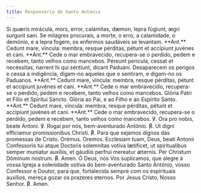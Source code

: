 ```yaml
---
title: Responsório de Santo António
---
```


<div class="side-by-side not-content">
  <span>
    Si quæris mirácula, mors, error, calámitas, dæmon, lepra fúgiunt, ægri
    surgunt sani.
  </span>
  <span>
    Se milagres procurais, a morte, o erro, a calamidade, o demónio, e a lepra
    fogem, os enfermos saudáveis se levantam.
  </span>
  <span>
    **Ant.** Cedunt mare, víncula: membra, resque pérditas, pétunt et accípiunt
    juvénes et cani.
  </span>
  <span>
    **Ant.** Cede o mar embravecido, recupera-se o perdido, pedem e recebem,
    tanto velhos como mancebos.
  </span>
  <span>
    Péreunt perícula, cessat et necéssitas, narrent hi qui séntiunt, dicant
    Paduáni.
  </span>
  <span>
    Desaparecem os perigos e cessa a indigência, digam-no aqueles que o
    sentiram, e digam-no os Paduanos.
  </span>
  <span>
    **Ant.** Cedunt mare, víncula: membra, resque pérditas, pétunt et accípiunt
    juvénes et cani.
  </span>
  <span>
    **Ant.** Cede o mar embravecido, recupera-se o perdido, pedem e recebem,
    tanto velhos como mancebos.
  </span>
  <span>Glória Patri et Fílio et Spirítui Sancto.</span>
  <span>Glória ao Pai, e ao Filho e ao Espírito Santo.</span>
  <span>
    **Ant.** Cedunt mare, víncula: membra, resque pérditas, pétunt et accípiunt
    juvénes et cani.
  </span>
  <span>
    **Ant.** Cede o mar embravecido, recupera-se o perdido, pedem e recebem,
    tanto velhos como mancebos.
  </span>
  <span>℣. Ora pro nobis, beate Antoni.</span>
  <span>℣. Rogai por nós, bem-aventurado António.</span>
  <span>
    <span class="text-red-500">℟.</span> Ut digni efficiamur promissionibus
    Christi.
  </span>
  <span>
    <span class="text-red-500">℟.</span> Para que sejamos dignos das promessas
    de Cristo.
  </span>
  <span class="text-red-500 text-center">Orémus.</span>
  <span class="text-red-500 text-center">Oremos.</span>
  <span>
    Ecclesiam tuam, Deus, beati Antonii Confessoris tui atque Doctoris
    solemnitas votiva lætificet, ut spiritualibus semper muniatur auxiliis, et
    gáudiis perfrui mereatur æternis. Per Christum Dóminum nostrum.
    <span class="text-red-500">℟.</span> Amen.
  </span>
  <span>
    Ó Deus, nós Vos suplicamos, que alegre à vossa Igreja a solenidade votiva do
    bem-aventurado Santo António, vosso Confessor e Doutor, para que,
    fortalecida sempre com os espirituais auxílios, mereça gozar os prazeres
    eternos. Por Jesus Cristo, Nosso Senhor.
    <span class="text-red-500">℟.</span> Amen.
  </span>
</div>
